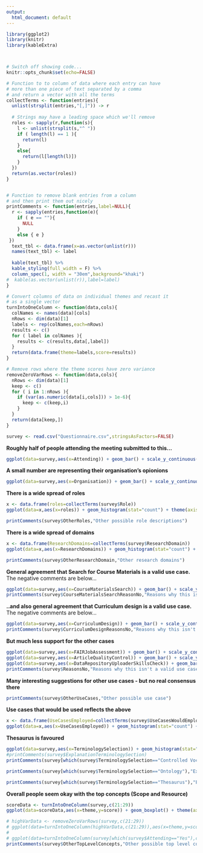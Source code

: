 ```yaml
---
output:
  html_document: default
---
```


```r
library(ggplot2)
library(knitr)
library(kableExtra)



# Switch off showing code...
knitr::opts_chunk$set(echo=FALSE)

# Function to to column of data where each entry can have 
# more than one piece of text separated by a comma
# and return a vector with all the terms
collectTerms <- function(entries){
  unlist(strsplit(entries,"[,]")) -> r
  
  # Strings may have a leading space which we'll remove
  roles <- sapply(r,function(s){
    l <- unlist(strsplit(s,"^ "))
    if ( length(l) == 1 ){
      return(l)
    }
    else{
      return(l[length(l)])
    }
  })
  return(as.vector(roles))
}


# Function to remove blank entries from a column
# and then print them out nicely
printComments <- function(entries,label=NULL){
  r <- sapply(entries,function(e){
    if ( e == ""){
      NULL
    }
    else { e }
 })
  text_tbl <- data.frame(x=as.vector(unlist(r)))
  names(text_tbl) <- label
                        
  kable(text_tbl) %>%
  kable_styling(full_width = F) %>%
  column_spec(1, width = "30em",background="khaki")
#  kable(as.vector(unlist(r)),label=label)
}

# Convert columns of data on individual themes and recast it
# as a single vector
turnIntoOneColumn <- function(data,cols){
  colNames <- names(data)[cols]
  nRows <- dim(data)[1]
  labels <- rep(colNames,each=nRows)
  results <- c()
  for ( label in colNames ){
    results <- c(results,data[,label])
  }
  return(data.frame(theme=labels,score=results))
}

# Remove rows where the theme scores have zero variance
removeZeroVarRows <- function(data,cols){
  nRows <- dim(data)[1]
  keep <- c()
  for ( i in 1:nRows ){
    if (var(as.numeric(data[i,cols])) > 1e-6){
      keep <- c(keep,i)
    }
  }
  return(data[keep,])
}

survey <- read.csv("Questionnaire.csv",stringsAsFactors=FALSE)
```
 
**Roughly half of people attending the meeting submitted to this...**

```r
ggplot(data=survey,aes(x=Attending)) + geom_bar() + scale_y_continuous(breaks=c(2,4,6,8,10))
```

**A small number are representing their organisation's opionions**

```r
ggplot(data=survey,aes(x=Organisation)) + geom_bar() + scale_y_continuous(breaks=c(2,4,6,8,10))
```

**There is a wide spread of roles**

```r
x <- data.frame(roles=collectTerms(survey$Role))
ggplot(data=x,aes(x=roles)) + geom_histogram(stat="count") + theme(axis.text.x = element_text(angle = 90, hjust = 1))
```
```r
printComments(survey$OtherRoles,"Other possible role descriptions")
```


**There is a wide spread of domains**

```r
x <- data.frame(ResearchDomains=collectTerms(survey$ResearchDomain))
ggplot(data=x,aes(x=ResearchDomains)) + geom_histogram(stat="count") + theme(axis.text.x = element_text(angle = 90, hjust = 1))
```

```r
printComments(survey$OtherResearchDomain,"Other research domains")
```


**General agreement that Search for Course Materials is a valid use case.**
The negative comments are below...

```r
ggplot(data=survey,aes(x=CourseMaterialsSearch)) + geom_bar() + scale_y_continuous(breaks=c(4,8,12,16,20)) + theme(axis.text.x = element_text(angle = 45, hjust = 1))
printComments(survey$CourseMaterialsSearchReasonNo,"Reasons why this isn't a valid use case")
```


**..and also general agreement that Curriculum design is a valid use case.**
The negative comments are below...

```r
ggplot(data=survey,aes(x=CurriculumDesign)) + geom_bar() + scale_y_continuous(breaks=c(4,8,12,16,20)) + theme(axis.text.x = element_text(angle = 45, hjust = 1))
printComments(survey$CurriculumDesignReasonsNo,"Reasons why this isn't a valid use case")
```


**But much less support for the other cases**

```r
ggplot(data=survey,aes(x=FAIRJobAssessment)) + geom_bar() + scale_y_continuous(breaks=c(4,8,12,16,20)) + theme(axis.text.x = element_text(angle = 45, hjust = 1))
ggplot(data=survey,aes(x=ArticleQualityControl)) + geom_bar() + scale_y_continuous(breaks=c(4,8,12,16,20)) + theme(axis.text.x = element_text(angle = 45, hjust = 1))
ggplot(data=survey,aes(x=DataRepositoryUploaderSkillsCheck)) + geom_bar() + scale_y_continuous(breaks=c(4,8,12,16,20)) + theme(axis.text.x = element_text(angle = 45, hjust = 1))
printComments(survey$ReasonsNo,"Reasons why this isn't a valid use case")
```


**Many interesting suggestions for other use cases - but no real consensus there**

```r
printComments(survey$OtherUseCases,"Other possible use case")
```


**Use cases that would be used reflects the above**

```r
x <- data.frame(UseCasesEmployed=collectTerms(survey$UseCasesWouldEmploy))
ggplot(data=x,aes(x=UseCasesEmployed)) + geom_histogram(stat="count") + theme(axis.text.x = element_text(angle = 90, hjust = 1))
```


**Thesaurus is favoured**

```r
ggplot(data=survey,aes(x=TerminologySelection)) + geom_histogram(stat="count") + theme(axis.text.x = element_text(angle = 90, hjust = 1))
#printComments(survey$ExplanationTerminologySection)
printComments(survey[which(survey$TerminologySelection=="Controlled Vocabulary"),"ExplanationTerminologySection"],"Reasons for choosing Controlled Vocabulary")

printComments(survey[which(survey$TerminologySelection=="Ontology"),"ExplanationTerminologySection"],"Reasons for choosing Ontology")

printComments(survey[which(survey$TerminologySelection=="Thesaurus"),"ExplanationTerminologySection"],"Reasons for choosing Thesearus")
```



**Overall people seem okay with the top concepts (Scope and Resource)**
```r
scoreData <- turnIntoOneColumn(survey,c(21:29))
ggplot(data=scoreData,aes(x=theme,y=score)) + geom_boxplot() + theme(axis.text.x = element_text(angle = 90, hjust = 1)) + scale_y_continuous(breaks=c(1:10))

# highVarData <- removeZeroVarRows(survey,c(21:29))
# ggplot(data=turnIntoOneColumn(highVarData,c(21:29)),aes(x=theme,y=score)) + geom_boxplot() + theme(axis.text.x = element_text(angle = 90, hjust = 1)) + scale_y_continuous(breaks=c(1:10))
# 
# ggplot(data=turnIntoOneColumn(survey[which(survey$Attending=="Yes"),c(21:29)]),aes(x=theme,y=score)) + geom_boxplot() + theme(axis.text.x = element_text(angle = 90, hjust = 1)) + scale_y_continuous(breaks=c(1:10))
printComments(survey$OtherTopLevelConcepts,"Other possible top level concepts")
```

